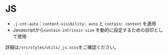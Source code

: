 
<Meta title="Utility/JS" />

# JS

- `.j-cnt-auto`：`content-visibility: auto` と `contain: content` を適用
- Javascriptから`contain-intrinsic-size` を動的に設定するための目印として使用

詳細は`/src/styles/utils/_js.scss`をご確認ください。
